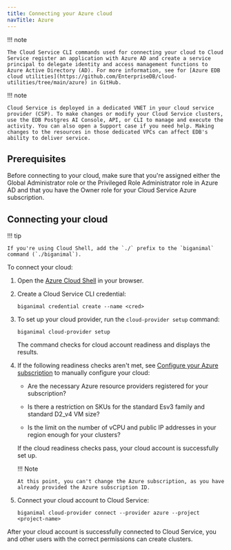 ```yaml
---
title: Connecting your Azure cloud
navTitle: Azure
---
```


!!! note

    The Cloud Service CLI commands used for connecting your cloud to Cloud Service register an application with Azure AD and create a service principal to delegate identity and access management functions to Azure Active Directory (AD). For more information, see for [Azure EDB cloud utilities](https://github.com/EnterpriseDB/cloud-utilities/tree/main/azure) in GitHub.

!!! note

    Cloud Service is deployed in a dedicated VNET in your cloud service provider (CSP). To make changes or modify your Cloud Service clusters, use the EDB Postgres AI Console, API, or CLI to manage and execute the activity. You can also open a Support case if you need help. Making changes to the resources in those dedicated VPCs can affect EDB's ability to deliver service.

## Prerequisites

Before connecting to your cloud, make sure that you're assigned either the Global Administrator role or the Privileged Role Administrator role in Azure AD and that you have the Owner role for your Cloud Service Azure subscription.

## Connecting your cloud

!!! tip

    If you're using Cloud Shell, add the `./` prefix to the `biganimal` command (`./biganimal`).

To connect your cloud:

1.  Open the [Azure Cloud Shell](https://shell.azure.com/) in your browser.

2.  Create a Cloud Service CLI credential:

    ```shell
    biganimal credential create --name <cred> 
    ```

3.  To set up your cloud provider, run the `cloud-provider setup` command:

    ```shell
    biganimal cloud-provider setup 
    ```

    The command checks for cloud account readiness and displays the results. 

4.  If the following readiness checks aren't met, see [Configure your Azure subscription](/edb-postgres-ai/cloud-service/getting_started/your_cloud_account/preparing_cloud_account/preparing_azure/#configure-your-azure-subscription) to manually configure your cloud:

    -   Are the necessary Azure resource providers registered for your subscription?

    -   Is there a restriction on SKUs for the standard Esv3 family and standard D2_v4 VM size?

    -   Is the limit on the number of vCPU and public IP addresses in your region enough for your clusters?

    If the cloud readiness checks pass, your cloud account is successfully set up. 

    !!! Note

        At this point, you can't change the Azure subscription, as you have already provided the Azure subscription ID.

5.  Connect your cloud account to Cloud Service:

    ```shell
    biganimal cloud-provider connect --provider azure --project <project-name>
    ```

After your cloud account is successfully connected to Cloud Service, you and other users with the correct permissions can create clusters.
